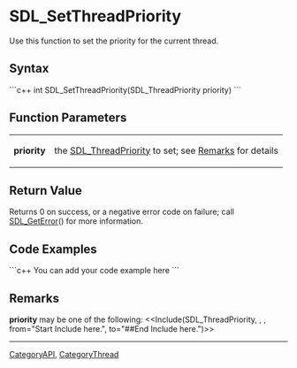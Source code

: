 <!-- pragma section-numbers off -->
<!-- pragma camelcase off -->

= SDL_SetThreadPriority =
Use this function to set the priority for the current thread.


== Syntax ==
```c++
int SDL_SetThreadPriority(SDL_ThreadPriority priority)
```

== Function Parameters ==
{|
|'''priority'''
|the [[SDL_ThreadPriority]] to set; see [[#Remarks|Remarks]] for details
|}

== Return Value ==
Returns 0 on success, or a negative error code on failure; call [[SDL_GetError]]() for more information.

== Code Examples ==
```c++
You can add your code example here
```

== Remarks ==
'''priority''' may be one of the following:
<<Include(SDL_ThreadPriority, , , from="Start Include here.", to="##End Include here.")>>

----
[[CategoryAPI]], [[CategoryThread]]
